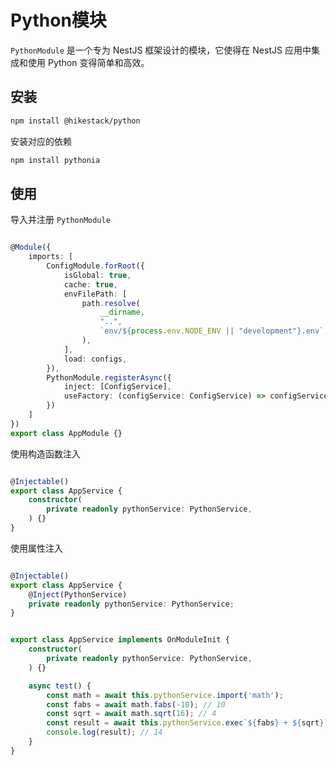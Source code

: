 
# Python模块

```PythonModule``` 是一个专为 NestJS 框架设计的模块，它使得在 NestJS 应用中集成和使用 Python 变得简单和高效。

## 安装

```sh npm2yarn
npm install @hikestack/python
```

<Callout type="info">
安装对应的依赖
</Callout>

```sh npm2yarn
npm install pythonia
```

## 使用

导入并注册 ```PythonModule```

```ts showLineNumbers filename="app.module.ts" {20-23}

@Module({
	imports: [
		ConfigModule.forRoot({
			isGlobal: true,
			cache: true,
			envFilePath: [
				path.resolve(
					__dirname,
					"..",
					`env/${process.env.NODE_ENV || "development"}.env`,
				),
			],
			load: configs,
		}),
		PythonModule.registerAsync({
			inject: [ConfigService],
			useFactory: (configService: ConfigService) => configService.get("python"),
		})
	]
})
export class AppModule {}
```

使用构造函数注入

```ts showLineNumbers filename="app.service.ts" {7}

@Injectable()
export class AppService {
	constructor(
		private readonly pythonService: PythonService,
	) {}
}
```

使用属性注入

```ts showLineNumbers filename="app.service.ts" {6,7}

@Injectable()
export class AppService {
    @Inject(PythonService)
	private readonly pythonService: PythonService;
}
```

```ts

export class AppService implements OnModuleInit {
	constructor(
		private readonly pythonService: PythonService,
	) {}

	async test() {
		const math = await this.pythonService.import('math');
        const fabs = await math.fabs(-10); // 10
        const sqrt = await math.sqrt(16); // 4
        const result = await this.pythonService.exec`${fabs} + ${sqrt}`;
        console.log(result); // 14
	}
}
```